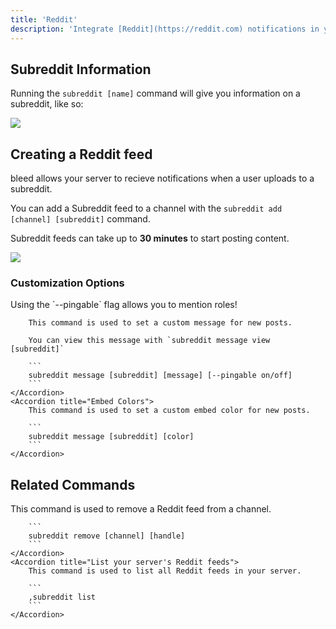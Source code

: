 ```yaml
---
title: 'Reddit'
description: 'Integrate [Reddit](https://reddit.com) notifications in your server.'
---
```


## Subreddit Information

Running the `subreddit [name]` command will give you information on a subreddit, like so:

<Frame caption="Embed with Subreddit information" type="glass">
    <img src="https://i.imgur.com/SGVZjMS.png"/>
</Frame>

## Creating a Reddit feed

bleed allows your server to recieve notifications when a user uploads to a subreddit.

You can add a Subreddit feed to a channel with the `subreddit add [channel] [subreddit]` command.

<Info>Subreddit feeds can take up to **30 minutes** to start posting content.</Info>

<Frame caption="Adding a Reddit feed to a channel" type="glass">
    <img src="https://i.imgur.com/vy4ju0q.png"/>
</Frame>

### Customization Options

<AccordionGroup>
    <Accordion title="Custom Messages">
        <Info>Using the `--pingable` flag allows you to mention roles!</Info>

        This command is used to set a custom message for new posts.

        You can view this message with `subreddit message view [subreddit]`

        ```
        subreddit message [subreddit] [message] [--pingable on/off]
        ```
    </Accordion>
    <Accordion title="Embed Colors">
        This command is used to set a custom embed color for new posts.

        ```
        subreddit message [subreddit] [color]
        ```
    </Accordion>
</AccordionGroup>

## Related Commands

<AccordionGroup>
    <Accordion title="Remove a Reddit feed">
        This command is used to remove a Reddit feed from a channel.

        ```
        subreddit remove [channel] [handle]
        ```
    </Accordion>
    <Accordion title="List your server's Reddit feeds">
        This command is used to list all Reddit feeds in your server.

        ```
        ,subreddit list
        ```
    </Accordion>
</AccordionGroup>